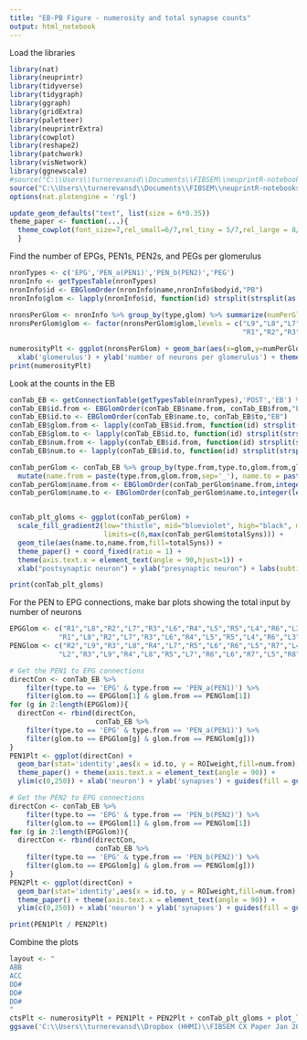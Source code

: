 ```yaml
---
title: "EB-PB Figure - numerosity and total synapse counts"
output: html_notebook
---
```

Load the libraries
```r
library(nat)
library(neuprintr)
library(tidyverse)
library(tidygraph)
library(ggraph)
library(gridExtra)
library(paletteer)
library(neuprintrExtra)
library(cowplot)
library(reshape2)
library(patchwork)
library(visNetwork)
library(ggnewscale)
#source("C:\\Users\\turnerevansd\\Documents\\FIBSEM\\neuprintR-notebooks\\R\\paperTheme.R")
source("C:\\Users\\turnerevansd\\Documents\\FIBSEM\\neuprintR-notebooks\\EBFigures\\EBUtils.R")
options(nat.plotengine = 'rgl')
```

```r
update_geom_defaults("text", list(size = 6*0.35))
theme_paper <- function(...){
  theme_cowplot(font_size=7,rel_small=6/7,rel_tiny = 5/7,rel_large = 8/7) + theme(strip.background = element_blank(),...)
  }
```

Find the number of EPGs, PEN1s, PEN2s, and PEGs per glomerulus
```r
nronTypes <- c('EPG','PEN_a(PEN1)','PEN_b(PEN2)','PEG')
nronInfo <- getTypesTable(nronTypes)
nronInfo$id <- EBGlomOrder(nronInfo$name,nronInfo$bodyid,"PB")
nronInfo$glom <- lapply(nronInfo$id, function(id) strsplit(strsplit(as.character(id),'_')[[1]][2],'-')[[1]][1]) %>% unlist()
  
nronsPerGlom <- nronInfo %>% group_by(type,glom) %>% summarize(numPerGlom = n())
nronsPerGlom$glom <- factor(nronsPerGlom$glom,levels = c("L9","L8","L7","L6","L5","L4","L3","L2","L1",
                                                         "R1","R2","R3","R4","R5","R6","R7","R8","R9"))

```
```r
numerosityPlt <- ggplot(nronsPerGlom) + geom_bar(aes(x=glom,y=numPerGlom),stat="identity",color='white') + facet_grid(rows = vars(type)) + theme_paper() + 
  xlab('glomerulus') + ylab('number of neurons per glomerulus') + theme(axis.text.x = element_text(angle = 90)) + labs(subtitle = "A")
print(numerosityPlt)
```

Look at the counts in the EB
```r
conTab_EB <- getConnectionTable(getTypesTable(nronTypes),'POST','EB') %>% filter(type.to %in% nronTypes)
conTab_EB$id.from <- EBGlomOrder(conTab_EB$name.from, conTab_EB$from,"EB")
conTab_EB$id.to <- EBGlomOrder(conTab_EB$name.to, conTab_EB$to,"EB")
conTab_EB$glom.from <- lapply(conTab_EB$id.from, function(id) strsplit(strsplit(as.character(id),'_')[[1]][2],'-')[[1]][1]) %>% unlist()
conTab_EB$glom.to <- lapply(conTab_EB$id.to, function(id) strsplit(strsplit(as.character(id),'_')[[1]][2],'-')[[1]][1]) %>% unlist()
conTab_EB$num.from <- lapply(conTab_EB$id.from, function(id) strsplit(strsplit(as.character(id),'_')[[1]][2],'-')[[1]][2]) %>% unlist()
conTab_EB$num.to <- lapply(conTab_EB$id.to, function(id) strsplit(strsplit(as.character(id),'_')[[1]][2],'-')[[1]][2]) %>% unlist()
```
```r
conTab_perGlom <- conTab_EB %>% group_by(type.from,type.to,glom.from,glom.to) %>% summarize(totalSyns = sum(ROIweight)) %>%
  mutate(name.from = paste(type.from,glom.from,sep='_'), name.to = paste(type.to,glom.to,sep='_'))
conTab_perGlom$name.from <- EBGlomOrder(conTab_perGlom$name.from,integer(length(conTab_perGlom$name.from)),"EB")
conTab_perGlom$name.to <- EBGlomOrder(conTab_perGlom$name.to,integer(length(conTab_perGlom$name.to)),"EB")


conTab_plt_gloms <- ggplot(conTab_perGlom) + 
  scale_fill_gradient2(low="thistle", mid="blueviolet", high="black", midpoint =0.5*max(conTab_perGlom$totalSyns),
                       limits=c(0,max(conTab_perGlom$totalSyns))) +
  geom_tile(aes(name.to,name.from,fill=totalSyns)) +
  theme_paper() + coord_fixed(ratio = 1) + 
  theme(axis.text.x = element_text(angle = 90,hjust=1)) +
  xlab("postsynaptic neuron") + ylab("presynaptic neuron") + labs(subtitle = "D")

print(conTab_plt_gloms)
```

For the PEN to EPG connections, make bar plots showing the total input by number of neurons
```r
EPGGlom <- c("R1","L8","R2","L7","R3","L6","R4","L5","R5","L4","R6","L3","R7","L2","R8","L1",
            "R1","L8","R2","L7","R3","L6","R4","L5","R5","L4","R6","L3","R7","L2","R8","L1")
PENGlom <- c("R2","L9","R3","L8","R4","L7","R5","L6","R6","L5","R7","L4","R8","L3","R9","L2",
            "L2","R3","L9","R4","L8","R5","L7","R6","L6","R7","L5","R8","L4","R9","L3","R2")

# Get the PEN1 to EPG connections
directCon <- conTab_EB %>% 
    filter(type.to == 'EPG' & type.from == 'PEN_a(PEN1)') %>%
    filter(glom.to == EPGGlom[1] & glom.from == PENGlom[1])
for (g in 2:length(EPGGlom)){
  directCon <- rbind(directCon,
                     conTab_EB %>% 
    filter(type.to == 'EPG' & type.from == 'PEN_a(PEN1)') %>%
    filter(glom.to == EPGGlom[g] & glom.from == PENGlom[g]))
}
PEN1Plt <- ggplot(directCon) + 
  geom_bar(stat='identity',aes(x = id.to, y = ROIweight,fill=num.from),color='white') + 
  theme_paper() + theme(axis.text.x = element_text(angle = 90)) + 
  ylim(c(0,250)) + xlab('neuron') + ylab('synapses') + guides(fill = guide_legend(title = 'neuron #')) + ggtitle('PEN1 -> EPG') + labs(subtitle = "B")

# Get the PEN2 to EPG connections
directCon <- conTab_EB %>% 
    filter(type.to == 'EPG' & type.from == 'PEN_b(PEN2)') %>%
    filter(glom.to == EPGGlom[1] & glom.from == PENGlom[1])
for (g in 2:length(EPGGlom)){
  directCon <- rbind(directCon,
                     conTab_EB %>% 
    filter(type.to == 'EPG' & type.from == 'PEN_b(PEN2)') %>%
    filter(glom.to == EPGGlom[g] & glom.from == PENGlom[g]))
}
PEN2Plt <- ggplot(directCon) + 
  geom_bar(stat='identity',aes(x = id.to, y = ROIweight,fill=num.from),color='white') + 
  theme_paper() + theme(axis.text.x = element_text(angle = 90)) + 
  ylim(c(0,250)) + xlab('neuron') + ylab('synapses') + guides(fill = guide_legend(title = 'neuron #')) + ggtitle('PEN2 -> EPG') + labs(subtitle = "C")

print(PEN1Plt / PEN2Plt)
```

Combine the plots
```r
layout <- "
ABB
ACC
DD#
DD#
DD#
"
ctsPlt <- numerosityPlt + PEN1Plt + PEN2Plt + conTab_plt_gloms + plot_layout(design = layout)
ggsave('C:\\Users\\turnerevansd\\Dropbox (HHMI)\\FIBSEM CX Paper Jan 2020\\Figures\\FirstDraftFigs\\EB_PB\\EB-PB_NumerosityAndCounts.pdf',ctsPlt)
```